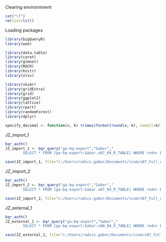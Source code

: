 
Clearing environmnent
```{r}
cat("\f")
rm(list=ls())
```

Loading packages
```{r}
library(bigQueryR)
library(woe)

library(data.table)
library(caret)
library(glmnet)
library(ROCR)
library(knitr)
library(xlsx)

library(skimr)
library(gridExtra)
library(grid)
library(ggplot2)
library(lattice)
library(rpart)
library(randomForest)
library(dplyr)

specify_decimal <- function(x, k) trimws(format(round(x, k), nsmall=k))
```


JZ_import_1
```{r}
bqr_auth()
JZ_import_1 <- bqr_query("ga-bq-export","Gabor","
        SELECT * FROM [ga-bq-export:Gabor.v07_04_R_TABLE] WHERE rndnr BETWEEN 0 AND 0.3000 ")

save(JZ_import_1, file="c:/Users/radics.gabor/Documents/icom/v07_Full_db_new/data/JZ_import_1.rda")
```

JZ_import_2
```{r}
bqr_auth()
JZ_import_2 <- bqr_query("ga-bq-export","Gabor","
        SELECT * FROM [ga-bq-export:Gabor.v07_04_R_TABLE] WHERE rndnr BETWEEN 0.3001 AND 0.6000 ")

save(JZ_import_2, file="c:/Users/radics.gabor/Documents/icom/v07_Full_db_new/data/JZ_import_2.rda")

```

JZ_external_1
```{r}
bqr_auth()
JZ_external_1 <- bqr_query("ga-bq-export","Gabor","
        SELECT * FROM [ga-bq-export:Gabor.v08_04_R_TABLE] WHERE rndnr BETWEEN 0 AND 0.3000 ")

save(JZ_external_1, file="c:/Users/radics.gabor/Documents/icom/v07_Full_db_new/data/JZ_external_1.rda")
```



